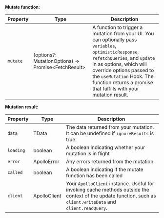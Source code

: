 **Mutate function:**

| Property | Type | Description |
| - | - | - |
| `mutate` | (options?: MutationOptions) => Promise&lt;FetchResult&gt; | A function to trigger a mutation from your UI. You can optionally pass `variables`, `optimisticResponse`, `refetchQueries`, and `update` in as options, which will override options passed to the `useMutation` Hook. The function returns a promise that fulfills with your mutation result. |

**Mutation result:**

| Property | Type | Description |
| - | - | - |
| `data` | TData | The data returned from your mutation. It can be undefined if `ignoreResults` is true. |
| `loading` | boolean | A boolean indicating whether your mutation is in flight |
| `error` | ApolloError | Any errors returned from the mutation |
| `called` | boolean | A boolean indicating if the mutate function has been called |
| `client` | ApolloClient | Your `ApolloClient` instance. Useful for invoking cache methods outside the context of the update function, such as `client.writeData` and `client.readQuery`. |
